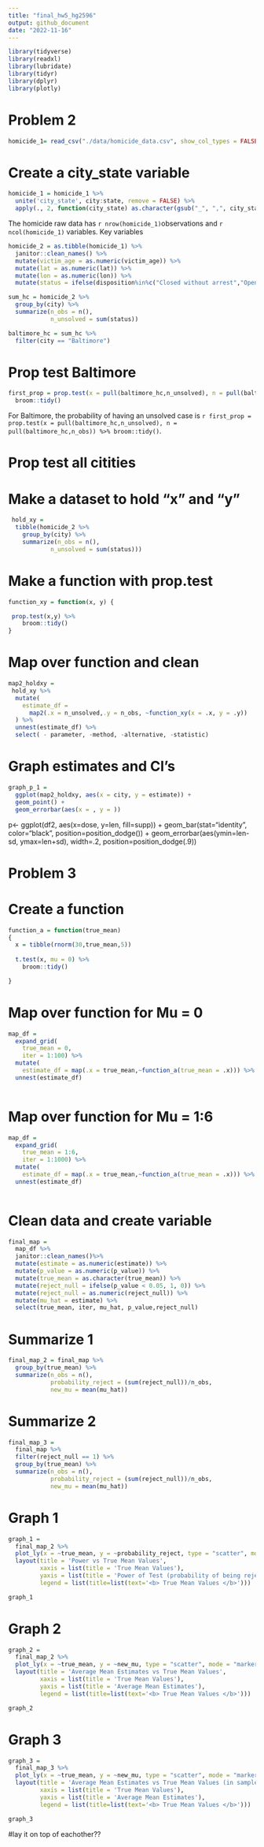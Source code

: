 ```yaml
---
title: "final_hw5_hg2596"
output: github_document
date: "2022-11-16"
---
```


```r

library(tidyverse)
library(readxl)
library(lubridate)
library(tidyr)
library(dplyr)
library(plotly)
```

# Problem 2 

```r
homicide_1= read_csv("./data/homicide_data.csv", show_col_types = FALSE)
```

# Create a city_state variable 

```r
homicide_1 = homicide_1 %>%
  unite('city_state', city:state, remove = FALSE) %>% 
  apply(., 2, function(city_state) as.character(gsub("_", ",", city_state))) 

```

The homicide raw data has `r nrow(homicide_1) `observations and `r ncol(homicide_1)`  variables. 
Key variables 


```r
homicide_2 = as.tibble(homicide_1) %>%
  janitor::clean_names() %>%
  mutate(victim_age = as.numeric(victim_age)) %>%
  mutate(lat = as.numeric(lat)) %>%
  mutate(lon = as.numeric(lon)) %>%
  mutate(status = ifelse(disposition%in%c("Closed without arrest","Open/No arrest"), 1, 0))
```

```r
sum_hc = homicide_2 %>%
  group_by(city) %>%
  summarize(n_obs = n(), 
            n_unsolved = sum(status)) 
```

```r
baltimore_hc = sum_hc %>% 
  filter(city == "Baltimore") 
```

# Prop test Baltimore

```r
first_prop = prop.test(x = pull(baltimore_hc,n_unsolved), n = pull(baltimore_hc,n_obs)) %>%
  broom::tidy()
```

For Baltimore, the probability of having an unsolved case is `r first_prop = prop.test(x = pull(baltimore_hc,n_unsolved), n = pull(baltimore_hc,n_obs)) %>% broom::tidy()`.


# Prop test all citities 

# Make a dataset to hold "x" and "y"

```r
 hold_xy = 
  tibble(homicide_2 %>%
    group_by(city) %>%
    summarize(n_obs = n(), 
            n_unsolved = sum(status)))
```

# Make a function with prop.test 

```r
function_xy = function(x, y) {

 prop.test(x,y) %>%
    broom::tidy()
}
```

# Map over function and clean

```r
map2_holdxy = 
 hold_xy %>%
  mutate(
    estimate_df = 
      map2(.x = n_unsolved,.y = n_obs, ~function_xy(x = .x, y = .y))
  ) %>% 
  unnest(estimate_df) %>%
  select( - parameter, -method, -alternative, -statistic)
```

# Graph estimates and Cl's 

```r
graph_p_1 = 
  ggplot(map2_holdxy, aes(x = city, y = estimate)) + 
  geom_point() +
  geom_errorbar(aes(x = , y = ))
```



p<- ggplot(df2, aes(x=dose, y=len, fill=supp)) + 
  geom_bar(stat="identity", color="black", 
           position=position_dodge()) +
  geom_errorbar(aes(ymin=len-sd, ymax=len+sd), width=.2,
                 position=position_dodge(.9)) 



# Problem 3 

# Create a function 

```r
function_a = function(true_mean) 
{
  x = tibble(rnorm(30,true_mean,5))
  
  t.test(x, mu = 0) %>%
    broom::tidy()

}
```

# Map over function for Mu = 0

```r
map_df = 
  expand_grid(
    true_mean = 0, 
    iter = 1:100) %>% 
  mutate(
    estimate_df = map(.x = true_mean,~function_a(true_mean = .x))) %>%
  unnest(estimate_df)
 
```

# Map over function for Mu = 1:6 

```r
map_df = 
  expand_grid(
    true_mean = 1:6, 
    iter = 1:1000) %>% 
  mutate(
    estimate_df = map(.x = true_mean,~function_a(true_mean = .x))) %>%
  unnest(estimate_df)
 
```

# Clean data and create variable 

```r
final_map = 
  map_df %>%
  janitor::clean_names()%>%
  mutate(estimate = as.numeric(estimate)) %>%
  mutate(p_value = as.numeric(p_value)) %>%
  mutate(true_mean = as.character(true_mean)) %>%
  mutate(reject_null = ifelse(p_value < 0.05, 1, 0)) %>%
  mutate(reject_null = as.numeric(reject_null)) %>%
  mutate(mu_hat = estimate) %>%
  select(true_mean, iter, mu_hat, p_value,reject_null) 
```

# Summarize 1

```r
final_map_2 = final_map %>%
  group_by(true_mean) %>%
  summarize(n_obs = n(), 
            probability_reject = (sum(reject_null))/n_obs,
            new_mu = mean(mu_hat)) 
```

# Summarize 2

```r
final_map_3 = 
  final_map %>%
  filter(reject_null == 1) %>%
  group_by(true_mean) %>%
  summarize(n_obs = n(), 
            probability_reject = (sum(reject_null))/n_obs,
            new_mu = mean(mu_hat)) 
```

# Graph 1 

```r
graph_1 = 
  final_map_2 %>%
  plot_ly(x = ~true_mean, y = ~probability_reject, type = "scatter", mode = "markers",color = ~ true_mean, alpha = 1.2)%>% 
  layout(title = 'Power vs True Mean Values',
         xaxis = list(title = 'True Mean Values'),
         yaxis = list(title = 'Power of Test (probability of being rejected)'), 
         legend = list(title=list(text='<b> True Mean Values </b>'))) 

graph_1
```

# Graph 2 

```r
graph_2 = 
  final_map_2 %>%
  plot_ly(x = ~true_mean, y = ~new_mu, type = "scatter", mode = "markers",color = ~ true_mean, alpha = 1.2) %>% 
  layout(title = 'Average Mean Estimates vs True Mean Values',
         xaxis = list(title = 'True Mean Values'),
         yaxis = list(title = 'Average Mean Estimates'), 
         legend = list(title=list(text='<b> True Mean Values </b>')))

graph_2
```

# Graph 3 

```r
graph_3 = 
  final_map_3 %>%
  plot_ly(x = ~true_mean, y = ~new_mu, type = "scatter", mode = "markers",color = ~ true_mean, alpha = 1.2) %>%
  layout(title = 'Average Mean Estimates vs True Mean Values (in samples where null was rejected)',
         xaxis = list(title = 'True Mean Values'),
         yaxis = list(title = 'Average Mean Estimates'), 
         legend = list(title=list(text='<b> True Mean Values </b>')))

graph_3 
```

#lay it on top of eachother??

